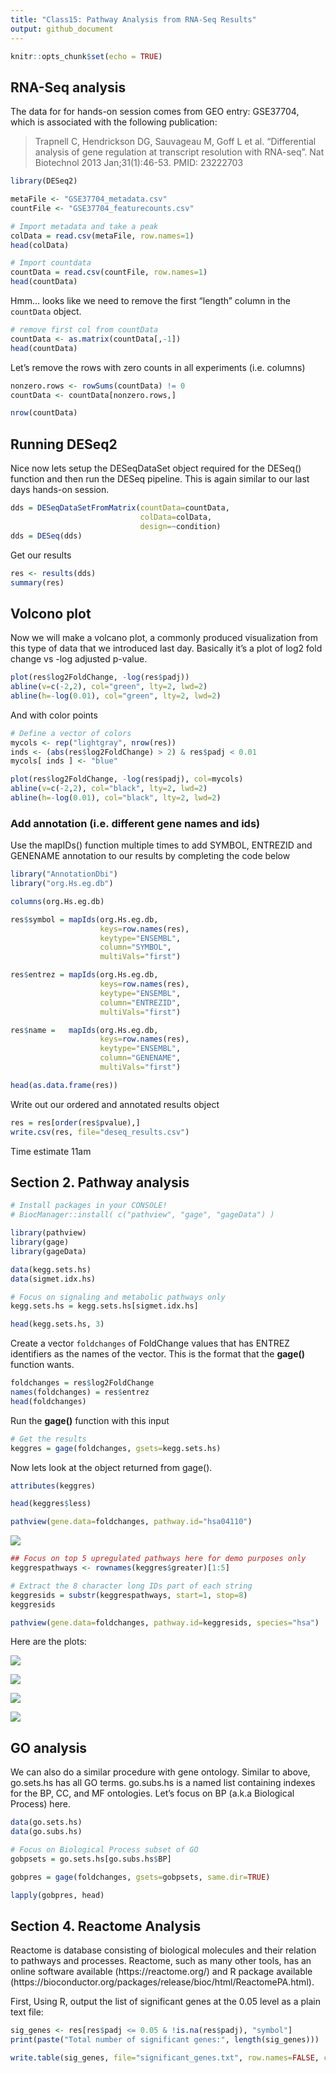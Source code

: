 ```yaml
---
title: "Class15: Pathway Analysis from RNA-Seq Results"
output: github_document
---
```


```r
knitr::opts_chunk$set(echo = TRUE)
```

## RNA-Seq analysis 

The data for for hands-on session comes from GEO entry: GSE37704, which is associated with the following publication:

> Trapnell C, Hendrickson DG, Sauvageau M, Goff L et al. "Differential analysis of gene regulation at transcript resolution with RNA-seq". Nat Biotechnol 2013 Jan;31(1):46-53. PMID: 23222703


```r
library(DESeq2)
```

```r
metaFile <- "GSE37704_metadata.csv"
countFile <- "GSE37704_featurecounts.csv"

# Import metadata and take a peak
colData = read.csv(metaFile, row.names=1)
head(colData)
```

```r
# Import countdata
countData = read.csv(countFile, row.names=1)
head(countData)
```

Hmm... looks like we need to remove the first "length" column in the `countData` object.

```r
# remove first col from countData
countData <- as.matrix(countData[,-1])
head(countData)
```

Let's remove the rows with zero counts in all experiments (i.e. columns)

```r
nonzero.rows <- rowSums(countData) != 0 
countData <- countData[nonzero.rows,]
```


```r
nrow(countData)
```

## Running DESeq2
Nice now lets setup the DESeqDataSet object required for the DESeq() function and then run the DESeq pipeline. This is again similar to our last days hands-on session.

```r
dds = DESeqDataSetFromMatrix(countData=countData,
                             colData=colData,
                             design=~condition)
dds = DESeq(dds)
```

Get our results

```r
res <- results(dds)
summary(res)
```

## Volcono plot
Now we will make a volcano plot, a commonly produced visualization from this type of data that we introduced last day. Basically it's a plot of log2 fold change vs -log adjusted p-value.

```r
plot(res$log2FoldChange, -log(res$padj))
abline(v=c(-2,2), col="green", lty=2, lwd=2)
abline(h=-log(0.01), col="green", lty=2, lwd=2)
```

And with color points


```r
# Define a vector of colors
mycols <- rep("lightgray", nrow(res))
inds <- (abs(res$log2FoldChange) > 2) & res$padj < 0.01
mycols[ inds ] <- "blue"

plot(res$log2FoldChange, -log(res$padj), col=mycols)
abline(v=c(-2,2), col="black", lty=2, lwd=2)
abline(h=-log(0.01), col="black", lty=2, lwd=2)
```

### Add annotation (i.e. different gene names and ids)
Use the mapIDs() function multiple times to add SYMBOL, ENTREZID and GENENAME annotation to our results by completing the code below

```r
library("AnnotationDbi")
library("org.Hs.eg.db")

columns(org.Hs.eg.db)
```

```r
res$symbol = mapIds(org.Hs.eg.db,
                    keys=row.names(res), 
                    keytype="ENSEMBL",
                    column="SYMBOL",
                    multiVals="first")

res$entrez = mapIds(org.Hs.eg.db,
                    keys=row.names(res),
                    keytype="ENSEMBL",
                    column="ENTREZID",
                    multiVals="first")

res$name =   mapIds(org.Hs.eg.db,
                    keys=row.names(res),
                    keytype="ENSEMBL",
                    column="GENENAME",
                    multiVals="first")

```

```r
head(as.data.frame(res))
```

Write out our ordered and annotated results object

```r
res = res[order(res$pvalue),]
write.csv(res, file="deseq_results.csv")
```

Time estimate 11am



## Section 2. Pathway analysis

```r
# Install packages in your CONSOLE!
# BiocManager::install( c("pathview", "gage", "gageData") )
```

```r
library(pathview)
library(gage)
library(gageData)
```

```r
data(kegg.sets.hs)
data(sigmet.idx.hs)

# Focus on signaling and metabolic pathways only
kegg.sets.hs = kegg.sets.hs[sigmet.idx.hs]

```

```r
head(kegg.sets.hs, 3)
```

Create a vector `foldchanges` of FoldChange values that has ENTREZ identifiers as the names of the vector. This is the format that the **gage()** function wants.

```r
foldchanges = res$log2FoldChange
names(foldchanges) = res$entrez
head(foldchanges)
```

Run the **gage()** function with this input

```r
# Get the results
keggres = gage(foldchanges, gsets=kegg.sets.hs)
```

Now lets look at the object returned from gage().
```r
attributes(keggres)
```

```r
head(keggres$less)
```


```r
pathview(gene.data=foldchanges, pathway.id="hsa04110")
```

![](hsa04110.pathview.png)


```r
## Focus on top 5 upregulated pathways here for demo purposes only
keggrespathways <- rownames(keggres$greater)[1:5]

# Extract the 8 character long IDs part of each string
keggresids = substr(keggrespathways, start=1, stop=8)
keggresids
```


```r
pathview(gene.data=foldchanges, pathway.id=keggresids, species="hsa")
```

Here are the plots:

![](hsa00140.pathview.png)

![](hsa04142.pathview.png)

![](hsa04630.pathview.png)

![](hsa04640.pathview.png)



## GO analysis

We can also do a similar procedure with gene ontology. Similar to above, go.sets.hs has all GO terms. go.subs.hs is a named list containing indexes for the BP, CC, and MF ontologies. Let’s focus on BP (a.k.a Biological Process) here.

```r
data(go.sets.hs)
data(go.subs.hs)

# Focus on Biological Process subset of GO
gobpsets = go.sets.hs[go.subs.hs$BP]

gobpres = gage(foldchanges, gsets=gobpsets, same.dir=TRUE)

lapply(gobpres, head)

```

## Section 4. Reactome Analysis

Reactome is database consisting of biological molecules and their relation to pathways and processes. Reactome, such as many other tools, has an online software available (https://reactome.org/) and R package available (https://bioconductor.org/packages/release/bioc/html/ReactomePA.html).

First, Using R, output the list of significant genes at the 0.05 level as a plain text file:

```r
sig_genes <- res[res$padj <= 0.05 & !is.na(res$padj), "symbol"]
print(paste("Total number of significant genes:", length(sig_genes)))
```

```r
write.table(sig_genes, file="significant_genes.txt", row.names=FALSE, col.names=FALSE, quote=FALSE)
```



